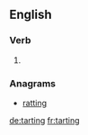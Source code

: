 ==English==

===Verb===
{{head|en}}

# {{present participle of|tart}}

===Anagrams===
* [[ratting#English|ratting]]

[[de:tarting]]
[[fr:tarting]]